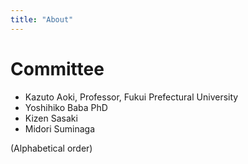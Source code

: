 ```yaml
---
title: "About"
---
```


# Committee

- Kazuto Aoki, Professor, Fukui Prefectural University
- Yoshihiko Baba PhD
- Kizen Sasaki
- Midori Suminaga

(Alphabetical order)
